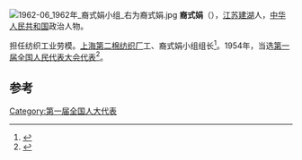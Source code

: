 [[File:1962-06_1962年_裔式娟小组_右为裔式娟.jpg|thumb]]
'''裔式娟'''（{{bd|1929年||}}），[[江苏|江苏]][[建湖|建湖]]人，[[中华人民共和国|中华人民共和国]]政治人物。

担任纺织工业劳模。[[上海第二棉纺织厂|上海第二棉纺织厂]]工、裔式娟小组组长<ref>{{cite news|title=裔式娟纺织女工的排头兵|url=http://newpaper.dahe.cn/jrab/html/2010-05/05/content_313117.htm|accessdate=2015-01-28|newspaper=大河网|archive-date=2015-02-13|archive-url=https://web.archive.org/web/20150213035845/http://newpaper.dahe.cn/jrab/html/2010-05/05/content_313117.htm|dead-url=no}}</ref>。1954年，当选[[第一届全国人民代表大会代表名单|第一届全国人民代表大会代表]]<ref>{{cite book|author=全国人民代表大会常务委员会办公厅|title=中华人民共和国第一届全国人民代表大会代表名单|year=1955年|publisher=全国人民代表大会常务委员会办公厅|url=http://book.ucdrs.superlib.net/views/specific/2929/bookDetail.jsp?dxNumber=000005772167&d=546843D0AE2464CD1C95896344A85614&fenlei=04070402|access-date=2015-01-25|archive-date=2019-01-24|archive-url=https://web.archive.org/web/20190124105450/http://book.ucdrs.superlib.net/views/specific/2929/bookDetail.jsp?dxNumber=000005772167&d=546843D0AE2464CD1C95896344A85614&fenlei=04070402|dead-url=no}}</ref>。

==参考==
{{reflist}}
{{中国政治人物小作品}}

[[Category:第一届全国人大代表|Category:第一届全国人大代表]]
